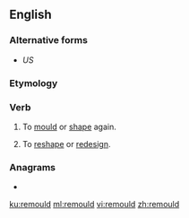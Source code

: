 ==English==

===Alternative forms===
* {{l|en|remold}} ''US''

===Etymology===
{{prefix|re|mould|lang=en}}

===Verb===
{{en-verb}}

# {{label|en|British}} To [[mould]] or [[shape]] again.
# {{label|en|British}} To [[reshape]] or [[redesign]].

===Anagrams===
* {{l|en|moulder}}

[[ku:remould]]
[[ml:remould]]
[[vi:remould]]
[[zh:remould]]